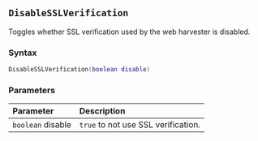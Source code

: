 ::: {.minipage data-latex="{\textwidth}"}
## `DisableSSLVerification`

Toggles whether SSL verification\index{web harvester!settings} used by the web harvester is disabled.

### Syntax {-}

``` .lua
DisableSSLVerification(boolean disable)
```

### Parameters {-}

**Parameter** | **Description**
| :-- | :-- |
| `boolean` disable | `true` to not use SSL verification. |
:::
